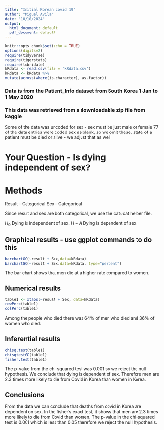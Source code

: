 ```yaml
---
title: "Initial Korean covid 19"
author: "Miguel Avila"
date: "10/10/2024"
output:
  html_document: default
  pdf_document: default
---
```


```r
knitr::opts_chunk$set(echo = TRUE)
options(digits=2)
require(tidyverse)
require(tigerstats)
require(lubridate)
kRdata <- read.csv(file = 'kRdata.csv')
kRdata <- kRdata %>%
mutate(across(where(is.character), as.factor))

```
### Data is from the Patient_Info dataset from South Korea 1 Jan to 1 May 2020
### This data was retrieved from a downloadable zip file from kaggle

Some of the data was uncoded for sex - sex must be just male or female
77 of the data entries were coded sex  as blank, so we omit these.
state of a patient must be died or alive - we adjust that as well   
  
# Your Question - Is dying independent of sex?

# Methods   
Result - Categorical
Sex - Categorical 

Since result and sex are both categorical, we use the cat~cat helper file. 

$H_0$ Dying is independent of sex.
$H-A$ Dying is dependent of sex. 


## Graphical results - use ggplot commands to do this  


```r
barchartGC(~result + Sex,data=kRdata)
barchartGC(~result + Sex,data=kRdata, type="percent")

```
  

The bar chart shows that men die at a higher rate compared to women. 



  
## Numerical results

```r
table1 <- xtabs(~result + Sex, data=kRdata)
rowPerc(table1)
colPerc(table1)
```

Among the people who died there was 64% of men who died and 36% of women who died. 

## Inferential results 

```r
chisq.test(table1)
chisqtestGC(table1)
fisher.test(table1)
```

The p-value from the chi-squared test was 0.001 so we reject the null hypothesis. We conclude that dying is dependent of sex. Therefore men are 2.3 times more likely to die from Covid in Korea than women in Korea.  


## Conclusions

From the data we can conclude that deaths from covid in Korea are dependent on sex. In the fisher's exact test, it shows that men are 2.3 times more likely to die from Covid than women. The p-value in the chi-squared test is 0.001 which is less than 0.05 therefore we reject the null hypothesis.   

